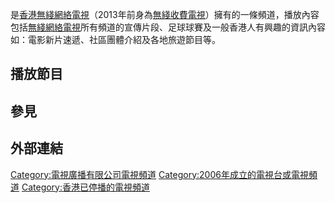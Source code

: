 {{TV channel|電視廣播有限公司|state=end}}
{{unreferenced|time=2015-04-18T06:10:08+00:00}}
{{頻道資訊
| 頻道名稱         = {{lang|en|Super998}}
| 頻道圖片檔案     = Super998.png
| 頻道圖片尺寸     = 
| 頻道圖片名稱     = Super998
| 所屬國家或地區   = 
| 總部所在         = 
| 播放地區         = 
| 開播日期         = 2006年6月25日
| 停播日期         = 2013年10月9日
| 頻道類別         = 
| 視頻格式         =  
| 收視率           = 
| 收視率調查時間   = 
| 收視率資料來源   = 
| 頻道口號         = 
| 擁有者           = 
| 持股者           = 
| 前頻道名稱       = 
| 被取代名稱       = 
| 集團同類頻道     = 
| 重播服務頻道     = 
| 頻道官方網站     = 
| 備註             = 
}}
'''{{lang|en|Super998}}'''是[[香港|香港]][[無綫網絡電視|無綫網絡電視]]（2013年前身為[[無綫收費電視|無綫收費電視]]）擁有的一條頻道，播放內容包括[[無綫網絡電視|無綫網絡電視]]所有頻道的宣傳片段、足球球賽及一般香港人有興趣的資訊內容如：電影新片速遞、社區團體介紹及各地旅遊節目等。

==播放節目==

==參見==

==外部連結==
{{電視廣播有限公司頻道}}

[[Category:電視廣播有限公司電視頻道|Category:電視廣播有限公司電視頻道]]
[[Category:2006年成立的電視台或電視頻道|Category:2006年成立的電視台或電視頻道]]
[[Category:香港已停播的電視頻道|Category:香港已停播的電視頻道]]